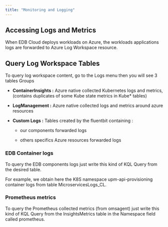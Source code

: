 ```yaml
---
title: "Monitoring and Logging"
---
```


## Accessing Logs and Metrics

When EDB Cloud deploys workloads on Azure, the workloads applications logs are forwarded to Azure Log Workspace resource.

## Query Log Workspace Tables

To query log workspace content,   go to the Logs menu then you will see 3 tables Groups

 - **ContainerInsights :** Azure native collected Kubernetes logs and metrics, (contains duplicates of some Kube state metrics in Kube* tables)

- **LogManagement :**  Azure native collected logs and metrics around azure resources

- **Custom Logs :** Tables created by the fluentbit containing :

     - our components forwarded logs

     - others specifics Azure resources forwarded  logs

### EDB Container logs
To query the EDB components logs just write this kind of KQL Query from the desired table.

For example, we obtain here the K8S namespace upm-api-provisioning container logs from table MicroservicesLogs_CL.

### Prometheus metrics

To query the Prometheus collected metrics (from omsagent)  just write this kind of KQL Query from the InsightsMetrics table in the Namespace field called prometheus.



